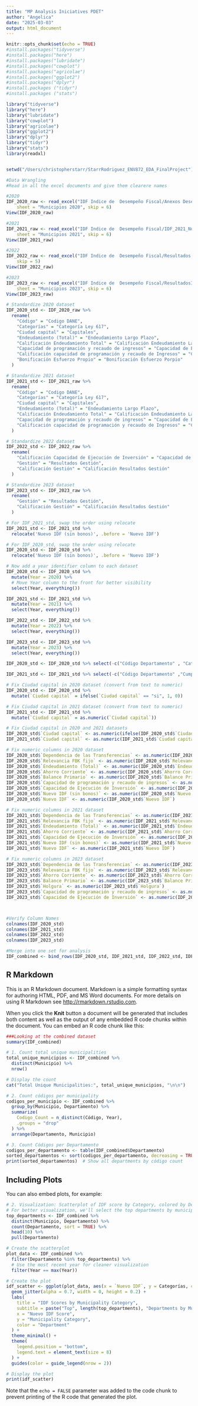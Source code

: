 ```yaml
---
title: "MP Analysis Iniciatives PDET"
author: "Angelica"
date: "2025-03-03"
output: html_document
---
```


```r
knitr::opts_chunk$set(echo = TRUE)
#install.packages("tidyverse")
#install.packages("here")
#install.packages("lubridate")
#install.packages("cowplot")
#install.packages("agricolae")
#install.packages("ggplot2")
#install.packages("dplyr")
#install.packages ("tidyr")
#install.packages ("stats")

library("tidyverse")
library("here")
library("lubridate")
library("cowplot")
library("agricolae")
library("ggplot2")
library("dplyr")
library("tidyr")
library("stats")
library(readxl)


setwd("/Users/christopherstarr/StarrRodriguez_ENV872_EDA_FinalProject")

#Data Wrangling
#Read in all the excel documents and give them clearere names

#2020
IDF_2020_raw <- read_excel("IDF Indice de  Desempeño Fiscal/Anexos Desempeño Fiscal 2020_Nueva Metodología.xlsx", 
    sheet = "Municipios 2020", skip = 6)
View(IDF_2020_raw)

#2021
IDF_2021_raw <- read_excel("IDF Indice de  Desempeño Fiscal/IDF_2021_Nueva_Metodologia.xlsx", 
    sheet = "Municipios 2021", skip = 6)
View(IDF_2021_raw)

#2022
IDF_2022_raw <- read_excel("IDF Indice de  Desempeño Fiscal/Resultados IDF-Nueva Metodología 2022.xlsx", 
    skip = 5)
View(IDF_2022_raw)

#2023
IDF_2023_raw <- read_excel("IDF Indice de  Desempeño Fiscal/ResultadosIDF_Nueva_MetodologIa_2023_Act.xlsx", 
    sheet = "Municipios 2023", skip = 6)
View(IDF_2023_raw)

# Standardize 2020 dataset
IDF_2020_std <- IDF_2020_raw %>%
  rename(
    "Código" = "Codigo DANE",
    "Categorías" = "Categoría Ley 617",
    "Ciudad capital" = "Capitales",
    "Endeudamiento (Total)" = "Endeudamiento Largo Plazo",
    "Calificación Endeudamiento Total" = "Calificación Endeudamiento Largo Plazo",
    "Capacidad de programación y recaudo de ingresos" = "Capacidad de Ejecución de Ingresos",
    "Calificación capacidad de programación y recaudo de Ingresos" = "Calificación Capacidad de Ejecución de Ingresos",
    "Bonificación Esfuerzo Propio" = "Bonificación Esfuerzo Porpio"
  )

# Standardize 2021 dataset
IDF_2021_std <- IDF_2021_raw %>%
  rename(
    "Código" = "Codigo DANE",
    "Categorías" = "Categoría Ley 617",
    "Ciudad capital" = "Capitales",
    "Endeudamiento (Total)" = "Endeudamiento Largo Plazo",
    "Calificación Endeudamiento Total" = "Calificación Endeudamiento Largo Plazo",
    "Capacidad de programación y recaudo de ingresos" = "Capacidad de Ejecución de Ingresos",
    "Calificación capacidad de programación y recaudo de Ingresos" = "Calificación Capacidad de Ejecución de Ingresos"
  )

# Standardize 2022 dataset
IDF_2022_std <- IDF_2022_raw %>%
  rename(
    "Calificación Capacidad de Ejecución de Inversión" = "Capacidad de Ejecución de Inversión *", 
    "Gestión" = "Resultados Gestión",
    "Calificación Gestión" = "Calificación Resultados Gestión"
  )

# Standardize 2023 dataset
IDF_2023_std <- IDF_2023_raw %>%
  rename(
    "Gestión" = "Resultados Gestión",
    "Calificación Gestión" = "Calificación Resultados Gestión"
  )

# For IDF_2021_std, swap the order using relocate
IDF_2021_std <- IDF_2021_std %>%
  relocate('Nuevo IDF (sin bonos)', .before = 'Nuevo IDF') 

# For IDF_2020_std, swap the order using relocate
IDF_2020_std <- IDF_2020_std %>%
  relocate('Nuevo IDF (sin bonos)', .before = 'Nuevo IDF') 

# Now add a year identifier column to each dataset
IDF_2020_std <- IDF_2020_std %>%
  mutate(Year = 2020) %>%
  # Move Year column to the front for better visibility
  select(Year, everything())

IDF_2021_std <- IDF_2021_std %>%
  mutate(Year = 2021) %>%
  select(Year, everything())

IDF_2022_std <- IDF_2022_std %>%
  mutate(Year = 2022) %>%
  select(Year, everything())

IDF_2023_std <- IDF_2023_std %>%
  mutate(Year = 2023) %>%
  select(Year, everything())

IDF_2020_std <- IDF_2020_std %>% select(-c("Código Departamento" , "Categoría Ruralidad","Cumplimiento conjunto Ley 617 de 2000" ))

IDF_2021_std <- IDF_2021_std %>% select(-c("Código Departamento" ,"Cumplimiento conjunto Ley 617 de 2000" ))

# Fix Ciudad capital in 2020 dataset (convert from text to numeric)
IDF_2020_std <- IDF_2020_std %>%
  mutate(`Ciudad capital` = ifelse(`Ciudad capital` == "si", 1, 0))

# Fix Ciudad capital in 2021 dataset (convert from text to numeric)
IDF_2021_std <- IDF_2021_std %>%
  mutate(`Ciudad capital` = as.numeric(`Ciudad capital`))

# Fix Ciudad capital in 2020 and 2021 datasets
IDF_2020_std$`Ciudad capital` <- as.numeric(ifelse(IDF_2020_std$`Ciudad capital` == "si", 1, 0))
IDF_2021_std$`Ciudad capital` <- as.numeric(IDF_2021_std$`Ciudad capital`)

# Fix numeric columns in 2020 dataset
IDF_2020_std$`Dependencia de las Transferencias` <- as.numeric(IDF_2020_std$`Dependencia de las Transferencias`)
IDF_2020_std$`Relevancia FBK fijo` <- as.numeric(IDF_2020_std$`Relevancia FBK fijo`)
IDF_2020_std$`Endeudamiento (Total)` <- as.numeric(IDF_2020_std$`Endeudamiento (Total)`)
IDF_2020_std$`Ahorro Corriente` <- as.numeric(IDF_2020_std$`Ahorro Corriente`)
IDF_2020_std$`Balance Primario` <- as.numeric(IDF_2020_std$`Balance Primario`)
IDF_2020_std$`Capacidad de programación y recaudo de ingresos` <- as.numeric(IDF_2020_std$`Capacidad de programación y recaudo de ingresos`)
IDF_2020_std$`Capacidad de Ejecución de Inversión` <- as.numeric(IDF_2020_std$`Capacidad de Ejecución de Inversión`)
IDF_2020_std$`Nuevo IDF (sin bonos)` <- as.numeric(IDF_2020_std$`Nuevo IDF (sin bonos)`)
IDF_2020_std$`Nuevo IDF` <- as.numeric(IDF_2020_std$`Nuevo IDF`)

# Fix numeric columns in 2021 dataset
IDF_2021_std$`Dependencia de las Transferencias` <- as.numeric(IDF_2021_std$`Dependencia de las Transferencias`)
IDF_2021_std$`Relevancia FBK fijo` <- as.numeric(IDF_2021_std$`Relevancia FBK fijo`)
IDF_2021_std$`Endeudamiento (Total)` <- as.numeric(IDF_2021_std$`Endeudamiento (Total)`)
IDF_2021_std$`Ahorro Corriente` <- as.numeric(IDF_2021_std$`Ahorro Corriente`)
IDF_2021_std$`Capacidad de Ejecución de Inversión` <- as.numeric(IDF_2021_std$`Capacidad de Ejecución de Inversión`)
IDF_2021_std$`Nuevo IDF (sin bonos)` <- as.numeric(IDF_2021_std$`Nuevo IDF (sin bonos)`)
IDF_2021_std$`Nuevo IDF` <- as.numeric(IDF_2021_std$`Nuevo IDF`)

# Fix numeric columns in 2023 dataset
IDF_2023_std$`Dependencia de las Transferencias` <- as.numeric(IDF_2023_std$`Dependencia de las Transferencias`)
IDF_2023_std$`Relevancia FBK fijo` <- as.numeric(IDF_2023_std$`Relevancia FBK fijo`)
IDF_2023_std$`Ahorro Corriente` <- as.numeric(IDF_2023_std$`Ahorro Corriente`)
IDF_2023_std$`Balance Primario` <- as.numeric(IDF_2023_std$`Balance Primario`)
IDF_2023_std$`Holgura` <- as.numeric(IDF_2023_std$`Holgura`)
IDF_2023_std$`Capacidad de programación y recaudo de ingresos` <- as.numeric(IDF_2023_std$`Capacidad de programación y recaudo de ingresos`)
IDF_2023_std$`Capacidad de Ejecución de Inversión` <- as.numeric(IDF_2023_std$`Capacidad de Ejecución de Inversión`)



#Verify Column Names
colnames(IDF_2020_std)
colnames(IDF_2021_std)
colnames(IDF_2022_std)
colnames(IDF_2023_std)

#Merge into one set for analysis
IDF_combined <- bind_rows(IDF_2020_std, IDF_2021_std, IDF_2022_std, IDF_2023_std)

```

## R Markdown

This is an R Markdown document. Markdown is a simple formatting syntax for authoring HTML, PDF, and MS Word documents. For more details on using R Markdown see <http://rmarkdown.rstudio.com>.

When you click the **Knit** button a document will be generated that includes both content as well as the output of any embedded R code chunks within the document. You can embed an R code chunk like this:

```r
###Looking at the combined dataset
summary(IDF_combined)

# 1. Count total unique municipalities
total_unique_municipios <- IDF_combined %>%
  distinct(Municipio) %>%
  nrow()

# Display the count
cat("Total Unique Municipalities:", total_unique_municipios, "\n\n")

# 2. Count códigos per municipality
codigos_per_municipio <- IDF_combined %>%
  group_by(Municipio, Departamento) %>%
  summarize(
    Codigo_Count = n_distinct(Código, Year),
    .groups = "drop"
  ) %>%
  arrange(Departamento, Municipio)

# 3. Count Códigos per Departamento
codigos_per_departamento <- table(IDF_combined$Departamento)
sorted_departamentos <- sort(codigos_per_departamento, decreasing = TRUE)
print(sorted_departamentos)  # Show all departments by código count
```

## Including Plots

You can also embed plots, for example:

```r
# 2. Visualization: Scatterplot of IDF score by Category, colored by Department
# For better visualization, we'll select the top departments by municipality count
top_departments <- IDF_combined %>%
  distinct(Municipio, Departamento) %>%
  count(Departamento, sort = TRUE) %>%
  head(10) %>%
  pull(Departamento)

# Create the scatterplot
plot_data <- IDF_combined %>%
  filter(Departamento %in% top_departments) %>%
  # Use the most recent year for cleaner visualization
  filter(Year == max(Year))

# Create the plot
idf_scatter <- ggplot(plot_data, aes(x = `Nuevo IDF`, y = Categorías, color = Departamento)) +
  geom_jitter(alpha = 0.7, width = 0, height = 0.2) +
  labs(
    title = "IDF Scores by Municipality Category",
    subtitle = paste("Top", length(top_departments), "Departments by Municipality Count"),
    x = "Nuevo IDF Score",
    y = "Municipality Category",
    color = "Department"
  ) +
  theme_minimal() +
  theme(
    legend.position = "bottom",
    legend.text = element_text(size = 8)
  ) +
  guides(color = guide_legend(nrow = 2))

# Display the plot
print(idf_scatter)
```

Note that the `echo = FALSE` parameter was added to the code chunk to prevent printing of the R code that generated the plot.
